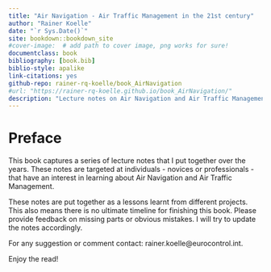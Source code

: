 ```yaml
--- 
title: "Air Navigation - Air Traffic Management in the 21st century"
author: "Rainer Koelle"
date: "`r Sys.Date()`"
site: bookdown::bookdown_site
#cover-image:  # add path to cover image, png works for sure!
documentclass: book
bibliography: [book.bib]
biblio-style: apalike
link-citations: yes
github-repo: rainer-rq-koelle/book_AirNavigation
#url: "https://rainer-rq-koelle.github.io/book_AirNavigation/"
description: "Lecture notes on Air Navigation and Air Traffic Management."
---
```


# Preface {-}

This book captures a series of lecture notes that I put together over the years.
These notes are targeted at individuals - novices or professionals - that have an interest in learning about Air Navigation and Air Traffic Management.

These notes are put together as a lessons learnt from different projects.
This also means there is no ultimate timeline for finishing this book.
Please provide feedback on missing parts or obvious mistakes. I will try to update the notes accordingly.

For any suggestion or comment contact: rainer.koelle@eurocontrol.int.

Enjoy the read!